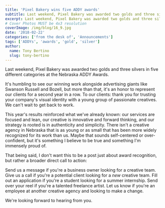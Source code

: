 ```yaml
---
title: 'Pixel Bakery wins five ADDY awards'
subtitle: Last weekend, Pixel Bakery was awarded two golds and three silvers in five different categories at the Nebraska ADDY Awards.
excerpt: Last weekend, Pixel Bakery was awarded two golds and three silvers in five different categories at the Nebraska ADDY Awards.
# Cover Photos MUST be 4x3 resolution
coverImage: /img/blog/16_9.jpg
date: '2018-02-22'
categories: ['from the desk of', 'Announcements']
tags: ['ADDYs', 'awards', 'gold', 'silver']
author:
  name: Tony Bertino
  slug: tony-bertino
---
```


Last weekend, Pixel Bakery was awarded two golds and three silvers in five different categories at the Nebraska ADDY Awards.

It's humbling to see our winning work alongside advertising giants like Swanson Russell and Bozell, but more than that, it's an honor to represent our clients for a second year in a row. To our clients: thank you for trusting your company's visual identity with a young group of passionate creatives. We can't wait to get back to work.

This year's results reinforced what we've already known: our services are focused and lean, our creative is innovative and forward thinking, and our strategy is rooted is in authenticity and simplicity. There isn't a creative agency in Nebraska that is as young or as small that has been more widely recognized for its work than us. Maybe that sounds self-centered or over-confident, but it's something I believe to be true and something I'm immensely proud of.

That being said, I don't want this to be a post just about award recognition, but rather a broader direct call to action:

Send us a message if you're a business owner looking for a creative team. Give us a call if you're a potential client looking for a _new_ creative team. Fill out an application if you're a student looking for a summer internship. Send over your reel if you're a talented freelance artist. Let us know if you're an employee at another creative agency and looking to make a change.

We're looking forward to hearing from you.

